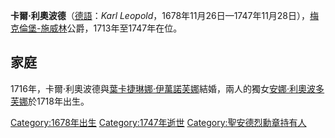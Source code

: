 {{Infobox noble
| name        = 卡爾·利奧波德
| image       = Karl Leopold von Mecklenburg-Schwerin.jpg
| succession  = 梅克倫堡-施威林公爵
| reign       = 1713年7月31日 — 1747年11月28日
| predecessor = [[腓特烈·威廉_(梅克倫堡-施威林)|腓特烈·威廉]]
| successor   = [[克里斯蒂安·路德維希二世|克里斯蒂安·路德維希二世]]
| birth_date  = {{birth date|1678|11|26|df=y}}
| death_date  = {{death date and age|1747|11|28|1678|11|26|df=y}}
| noble family= [[梅克倫堡王朝|梅克倫堡王朝]]
| father      = [[梅克倫堡-施威林的腓特烈王子|梅克倫堡-施威林的腓特烈王子]]
| mother      = [[黑森-洪堡的克莉絲汀·威廉明妮|黑森-洪堡的克莉絲汀·威廉明妮]]
}}
'''卡爾·利奧波德'''（[[德語|德語]]：''Karl Leopold''，1678年11月26日—1747年11月28日），[[梅克倫堡-施威林公國|梅克倫堡-施威林]]公爵，1713年至1747年在位。

== 家庭 ==
1716年，卡爾·利奧波德與[[葉卡捷琳娜·伊萬諾芙娜|葉卡捷琳娜·伊萬諾芙娜]]結婚，兩人的獨女[[安娜·利奧波多芙娜|安娜·利奧波多芙娜]]於1718年出生。

[[Category:1678年出生|Category:1678年出生]]
[[Category:1747年逝世|Category:1747年逝世]]
[[Category:聖安德烈勳章持有人|Category:聖安德烈勳章持有人]]